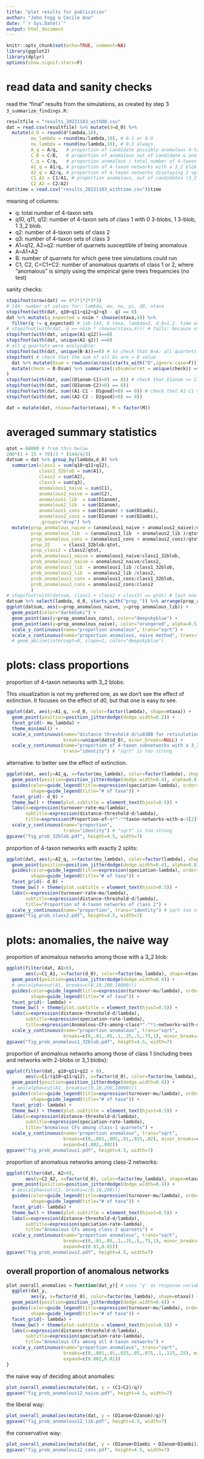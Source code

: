 ```yaml
---
title: "plot results for publication"
author: "John Fogg & Cecile Ane"
date: "`r Sys.Date()`"
output: html_document
---
```


```r
knitr::opts_chunk$set(echo=TRUE, comment=NA)
library(ggplot2)
library(dplyr)
options(show.signif.stars=F)
```

# read data and sanity checks

read the "final" results from the simulations,
as created by step 3 `3_summarize_findings.R`:

```r
resultfile = "results_20221103_withD0.csv"
dat = read.csv(resultfile) %>% mutate(d=d_0) %>%
  mutate(d_0 = round(d*lambda,10),
         mu_lambda = round(mu/lambda,10), # 0.1 or 0.9
         nu_lambda = round(nu/lambda,10), # 0.5 always
         A_q = A/q,   # proportion of candidate possibly anomalous 4-taxon sets
         C_B = C/B,   # proportion of anomalous out of candidate & analyzable 4-taxon sets
         C_q = C/q,   # proportion anomalous / total number of 4-taxon sets
         A1_q = A1/q, # proportion of 4-taxon networks with a 3_2 blob
         A2_q = A2/q, # proportion of 4-taxon networks displaying 2 splits
         C1_A1 = C1/A1, # proportion anomalous, out of candidates (3_2 blob) within class 1
         C2_A2 = C2/A2)
dat$time = read.csv("results_20221103_withtime.csv")$time
```

meaning of columns:

- q: total number of 4-taxon sets
- q10, q11, q12: number of 4-taxon sets of class 1 with 0 3-blobs, 1 3-blob, 1 3_2 blob.
- q2: number of 4-taxon sets of class 2
- q3: number of 4-taxon sets of class 3
- A1=q12, A2=q2: number of quarnets susceptible of being anomalous
- A=A1+A2
- B: number of quarnets for which gene tree simulations could run
- C1, C2, C=C1+C2: number of anomalous quartets of class 1 or 2, where
  "anomalous" is simply using the empirical gene trees frequencies (no test)

sanity checks:

```r
stopifnot(nrow(dat) == 4*2*1*2*3*3)
# 144: number of values for: lambda, mu, nu, pi, d0, ntaxa
stopifnot(with(dat, q10+q11+q12+q2+q3 - q) == 0)
dat %>% mutate(q_expected = nsim * choose(ntaxa,4)) %>%
  filter(q != q_expected) # job 143, 6 taxa, lambda=3, d_0=1.2. time was not an issue. then what?
# stopifnot(with(dat, q == nsim * choose(ntaxa,4))) # fails: because of job 143
stopifnot(with(dat, unique(A1-q12))==0)
stopifnot(with(dat, unique(A2-q2)) ==0)
# all q quartets were analyzable:
stopifnot(with(dat, unique(B-A))==0) # to check that B=A: all quartets were analyzable
stopifnot( # check that the sum of all Ds are = B value
  dat %>% mutate(Dsum = rowSums(across(starts_with("D",ignore.case=F)))) %>%
  mutate(check = B-Dsum) %>% summarize(isDsumcorret = unique(check)) == 0
)
stopifnot(with(dat, sum((D1anom-C1)>0) == 0)) # check that D1anom <= C1
stopifnot(with(dat, sum((D2anom-C2)>0) == 0))
stopifnot(with(dat, sum((A1-C1 - D1good)<0) == 0)) # check that A1-C1 >= D1good
stopifnot(with(dat, sum((A2-C2 - D2good)<0) == 0))

dat = mutate(dat, ntaxa=factor(ntaxa), M = factor(M))
```

# averaged summary statistics

```r
qtot = 68800 # from this below
200*(1 + 15 + 70)/3 * (144/4/3)
datsum = dat %>% group_by(lambda,d_0) %>%
  summarize(class1 = sum(q10+q11+q12),
            class1_32blob = sum(A1),
            class2 = sum(A2),
            class3 = sum(q3),
            anomalous1_naive = sum(C1),
            anomalous2_naive = sum(C2),
            anomalous1_lib  = sum(D1anom),
            anomalous2_lib  = sum(D2anom),
            anomalous1_cons = sum(D1anom) + sum(D1ambi),
            anomalous2_cons = sum(D2anom) + sum(D2ambi),
            .groups="drop") %>%
  mutate(prop_anomalous_naive = (anomalous1_naive + anomalous2_naive)/qtot,
         prop_anomalous_lib  = (anomalous1_lib  + anomalous2_lib )/qtot,
         prop_anomalous_cons = (anomalous1_cons + anomalous2_cons)/qtot,
         prop_32     = class1_32blob/qtot,
         prop_class2 = class2/qtot,
         prob_anomalous1_naive = anomalous1_naive/class1_32blob,
         prob_anomalous2_naive = anomalous2_naive/class2,
         prob_anomalous1_lib  = anomalous1_lib /class1_32blob,
         prob_anomalous2_lib  = anomalous2_lib /class2,
         prob_anomalous1_cons = anomalous1_cons/class1_32blob,
         prob_anomalous2_cons = anomalous2_cons/class2
         )
# stopifnot(with(datsum, class1 + class2 + class3) == qtot) # last one is 68575 instead of 68800: missing 225
datsum %>% select(lambda, d_0, starts_with("prop_")) %>% arrange(prop_anomalous_naive)
ggplot(datsum, aes(x=prop_anomalous_naive, y=prop_anomalous_lib)) +
  geom_point(color="darkkhaki") +
  geom_point(aes(y=prop_anomalous_cons), color="deepskyblue") +
  geom_point(aes(y=prop_anomalous_naive), color="orangered", alpha=0.5) +
  scale_y_continuous(name="proportion anomalous", trans="sqrt") +
  scale_x_continuous(name="proportion anomalous, naive method", trans="sqrt")
  # geom_abline(intercept=0, slope=1, color="deepskyblue")
```

# plots: class proportions

proportion of 4-taxon networks with 3_2 blobs:

This visualization is not my preferred one, as we don't see the effect
of extinction. It focuses on the effect of d0, but that one is easy to see.

```r
ggplot(dat, aes(y=A1_q, x=d_0, color=factor(lambda), shape=ntaxa)) +
  geom_point(position=position_jitterdodge(dodge.width=0.2)) +
  facet_grid(~ mu_lambda) +
  theme_minimal() +
  scale_x_continuous(name="distance threshold d/\u03BB for reticulation success",
                     breaks=unique(dat$d_0), minor_breaks=NULL) +
  scale_y_continuous(name="proportion of 4-taxon subnetworks with a 3_2 blob",
                     trans="identity") # "sqrt" is too strong
```

alternative: to better see the effect of extinction.

```r
ggplot(dat, aes(y=A1_q, x=factor(mu_lambda), color=factor(lambda), shape=ntaxa)) +
  geom_point(position=position_jitterdodge(dodge.width=0.4), alpha=0.8) +
  guides(color=guide_legend(title=expression(speciation~lambda), order=1),
         shape=guide_legend(title="# of taxa")) +
  facet_grid(~ d_0) +
  theme_bw() + theme(plot.subtitle = element_text(hjust=0.5)) +
  labs(x=expression(turnover~rate~mu/lambda),
       subtitle=expression(distance~threshold~d/lambda),
       title=expression(Proportion~of~4*"-"*taxon~networks~with~a~3[2]~blob)) +
  scale_y_continuous(name="proportion",
                     trans="identity") # "sqrt" is too strong
ggsave("fig_prob_32blob.pdf", height=4.5, width=7)
```

proportion of 4-taxon networks with exactly 2 splits:

```r
ggplot(dat, aes(y=A2_q, x=factor(mu_lambda), color=factor(lambda), shape=ntaxa)) +
  geom_point(position=position_jitterdodge(dodge.width=0.4), alpha=0.8) +
  guides(color=guide_legend(title=expression(speciation~lambda), order=1),
         shape=guide_legend(title="# of taxa")) +
  facet_grid(~ d_0) +
  theme_bw() + theme(plot.subtitle = element_text(hjust=0.5)) +
  labs(x=expression(turnover~rate~mu/lambda),
       subtitle=expression(distance~threshold~d/lambda),
       title="Proportion of 4-taxon networks of class 2") +
  scale_y_continuous(name="proportion", trans="identity") # sqrt too strong
ggsave("fig_prob_class2.pdf", height=4.5, width=7)
```

# plots: anomalies, the naive way

proportion of anomalous networks among those with a 3_2 blob:

```r
ggplot(filter(dat, A1>0),
       aes(y=C1_A1, x=factor(d_0), color=factor(mu_lambda), shape=ntaxa)) +
  geom_point(position=position_jitterdodge(dodge.width=0.4)) +
  # aes(alpha=cut(A1, breaks=c(0,10,200,10000)))
  guides(color=guide_legend(title=expression(turnover~mu/lambda), order=1),
         shape=guide_legend(title="# of taxa")) +
  facet_grid(~ lambda) +
  theme_bw() + theme(plot.subtitle = element_text(hjust=0.5)) +
  labs(x=expression(distance~threshold~d/lambda),
       subtitle=expression(speciation~rate~lambda),
       title=expression(Anomalous~CFs~among~class*"-"*1~networks~with~a~3[2]~blob)) +
  scale_y_continuous(name="proportion anomalous", trans="sqrt",
                     breaks=c(0,.01,.05,.1,.25,.5,.75,1), minor_breaks=c(0), expand=c(.01,.01))
ggsave("fig_prob_anomalous1_32blob.pdf", height=4.5, width=7)
```

proportion of anomalous networks among those of class 1
(including trees and networks with 2-blobs or 3_1 blobs):

```r
ggplot(filter(dat, q10+q11+q12 > 0),
       aes(y=C1/(q10+q11+q12), x=factor(d_0), color=factor(mu_lambda), shape=ntaxa)) +
  geom_point(position=position_jitterdodge(dodge.width=0.4)) +
  # aes(alpha=cut(A1, breaks=c(0,10,200,10000)))
  guides(color=guide_legend(title=expression(turnover~mu/lambda), order=1),
         shape=guide_legend(title="# of taxa")) +
  facet_grid(~ lambda) +
  theme_bw() + theme(plot.subtitle = element_text(hjust=0.5)) +
  labs(x=expression(distance~threshold~d/lambda),
       subtitle=expression(speciation~rate~lambda),
       title="Anomalous CFs among class-1 quarnets") +
  scale_y_continuous(name="proportion anomalous", trans="sqrt",
                     breaks=c(0,.001,.005,.01,.015,.02), minor_breaks=c(0),
                     expand=c(.002,.002))
ggsave("fig_prob_anomalous1.pdf", height=4.5, width=7)
```

proportion of anomalous networks among class-2 networks:

```r
ggplot(filter(dat, A2>0),
       aes(y=C2_A2, x=factor(d_0), color=factor(mu_lambda), shape=ntaxa)) +
  geom_point(position=position_jitterdodge(dodge.width=0.4)) +
  # aes(alpha=cut(C1, breaks=c(0,10,200)))
  guides(color=guide_legend(title=expression(turnover~mu/lambda), order=1),
         shape=guide_legend(title="# of taxa")) +
  facet_grid(~ lambda) +
  theme_bw() + theme(plot.subtitle = element_text(hjust=0.5)) +
  labs(x=expression(distance~threshold~d/lambda),
       subtitle=expression(speciation~rate~lambda),
       title="Anomalous CFs among class-2 quarnets") +
  scale_y_continuous(name="proportion anomalous", trans="sqrt",
                     breaks=c(0,.01,.05,.1,.25,.5,.75,1), minor_breaks=c(0),
                     expand=c(0.01,0.01))
ggsave("fig_prob_anomalous2.pdf", height=4.5, width=7)
```

## overall proportion of anomalous networks

```r
plot_overall_anomalies = function(dat_y){ # uses 'y' as response variable name
  ggplot(dat_y,
         aes(y, x=factor(d_0), color=factor(mu_lambda), shape=ntaxa)) +
  geom_point(position=position_jitterdodge(dodge.width=0.4)) +
  guides(color=guide_legend(title=expression(turnover~mu/lambda), order=1),
         shape=guide_legend(title="# of taxa")) +
  facet_grid(~ lambda) +
  theme_bw() + theme(plot.subtitle = element_text(hjust=0.5)) +
  labs(x=expression(distance~threshold~d/lambda),
       subtitle=expression(speciation~rate~lambda),
       title="Anomalous CFs among all 4-taxon networks") +
  scale_y_continuous(name="proportion anomalous", trans="sqrt",
                     breaks=c(0,.001,.01,.025,.05,.075,.1,.125,.25), minor_breaks=c(0),
                     expand=c(0.002,0.01))
}
```

the naive way of deciding about anomalies:

```r
plot_overall_anomalies(mutate(dat, y = (C1+C2)/q))
ggsave("fig_prob_anomalous12_naive.pdf", height=4.5, width=7)
```

the liberal way:

```r
plot_overall_anomalies(mutate(dat, y = (D1anom+D2anom)/q))
ggsave("fig_prob_anomalous12_lib.pdf", height=4.5, width=7)
```

the conservative way:

```r
plot_overall_anomalies(mutate(dat, y = (D1anom+D1ambi + D2anom+D2ambi)/q))
ggsave("fig_prob_anomalous12_cons.pdf", height=4.5, width=7)
```
